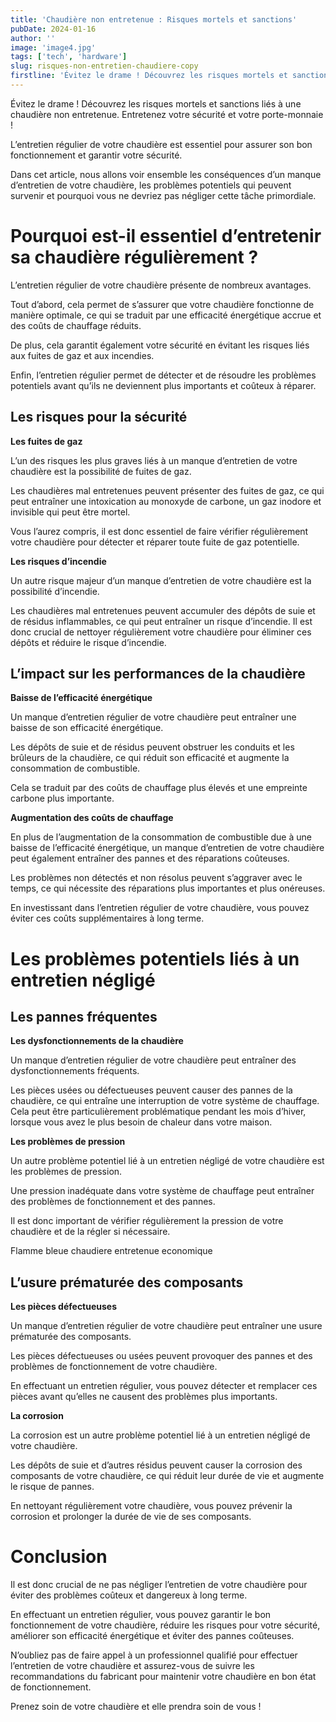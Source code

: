 ```yaml
---
title: 'Chaudière non entretenue : Risques mortels et sanctions'
pubDate: 2024-01-16
author: ''
image: 'image4.jpg'
tags: ['tech', 'hardware']
slug: risques-non-entretien-chaudiere-copy
firstline: 'Évitez le drame ! Découvrez les risques mortels et sanctions liés à une chaudière non entretenue. Entretenez votre sécurité et votre porte-monnaie !'
---
```


Évitez le drame ! Découvrez les risques mortels et sanctions liés à une chaudière non entretenue. Entretenez votre sécurité et votre porte-monnaie !

L’entretien régulier de votre chaudière est essentiel pour assurer son bon fonctionnement et garantir votre sécurité.

Dans cet article, nous allons voir ensemble les conséquences d’un manque d’entretien de votre chaudière, les problèmes potentiels qui peuvent survenir et pourquoi vous ne devriez pas négliger cette tâche primordiale.

# Pourquoi est-il essentiel d’entretenir sa chaudière régulièrement ?

L’entretien régulier de votre chaudière présente de nombreux avantages.

Tout d’abord, cela permet de s’assurer que votre chaudière fonctionne de manière optimale, ce qui se traduit par une efficacité énergétique accrue et des coûts de chauffage réduits.

De plus, cela garantit également votre sécurité en évitant les risques liés aux fuites de gaz et aux incendies.

Enfin, l’entretien régulier permet de détecter et de résoudre les problèmes potentiels avant qu’ils ne deviennent plus importants et coûteux à réparer.

## Les risques pour la sécurité

**Les fuites de gaz**

L’un des risques les plus graves liés à un manque d’entretien de votre chaudière est la possibilité de fuites de gaz.

Les chaudières mal entretenues peuvent présenter des fuites de gaz, ce qui peut entraîner une intoxication au monoxyde de carbone, un gaz inodore et invisible qui peut être mortel.

Vous l’aurez compris, il est donc essentiel de faire vérifier régulièrement votre chaudière pour détecter et réparer toute fuite de gaz potentielle.

**Les risques d’incendie**

Un autre risque majeur d’un manque d’entretien de votre chaudière est la possibilité d’incendie.

Les chaudières mal entretenues peuvent accumuler des dépôts de suie et de résidus inflammables, ce qui peut entraîner un risque d’incendie. Il est donc crucial de nettoyer régulièrement votre chaudière pour éliminer ces dépôts et réduire le risque d’incendie.

## L’impact sur les performances de la chaudière

**Baisse de l’efficacité énergétique**

Un manque d’entretien régulier de votre chaudière peut entraîner une baisse de son efficacité énergétique.

Les dépôts de suie et de résidus peuvent obstruer les conduits et les brûleurs de la chaudière, ce qui réduit son efficacité et augmente la consommation de combustible.

Cela se traduit par des coûts de chauffage plus élevés et une empreinte carbone plus importante.

**Augmentation des coûts de chauffage**

En plus de l’augmentation de la consommation de combustible due à une baisse de l’efficacité énergétique, un manque d’entretien de votre chaudière peut également entraîner des pannes et des réparations coûteuses.

Les problèmes non détectés et non résolus peuvent s’aggraver avec le temps, ce qui nécessite des réparations plus importantes et plus onéreuses.

En investissant dans l’entretien régulier de votre chaudière, vous pouvez éviter ces coûts supplémentaires à long terme.

# Les problèmes potentiels liés à un entretien négligé

## Les pannes fréquentes

**Les dysfonctionnements de la chaudière**

Un manque d’entretien régulier de votre chaudière peut entraîner des dysfonctionnements fréquents.

Les pièces usées ou défectueuses peuvent causer des pannes de la chaudière, ce qui entraîne une interruption de votre système de chauffage. Cela peut être particulièrement problématique pendant les mois d’hiver, lorsque vous avez le plus besoin de chaleur dans votre maison.

**Les problèmes de pression**

Un autre problème potentiel lié à un entretien négligé de votre chaudière est les problèmes de pression.

Une pression inadéquate dans votre système de chauffage peut entraîner des problèmes de fonctionnement et des pannes.

Il est donc important de vérifier régulièrement la pression de votre chaudière et de la régler si nécessaire.

Flamme bleue chaudiere entretenue economique

## L’usure prématurée des composants

**Les pièces défectueuses**

Un manque d’entretien régulier de votre chaudière peut entraîner une usure prématurée des composants.

Les pièces défectueuses ou usées peuvent provoquer des pannes et des problèmes de fonctionnement de votre chaudière.

En effectuant un entretien régulier, vous pouvez détecter et remplacer ces pièces avant qu’elles ne causent des problèmes plus importants.

**La corrosion**

La corrosion est un autre problème potentiel lié à un entretien négligé de votre chaudière.

Les dépôts de suie et d’autres résidus peuvent causer la corrosion des composants de votre chaudière, ce qui réduit leur durée de vie et augmente le risque de pannes.

En nettoyant régulièrement votre chaudière, vous pouvez prévenir la corrosion et prolonger la durée de vie de ses composants.

# Conclusion

Il est donc crucial de ne pas négliger l’entretien de votre chaudière pour éviter des problèmes coûteux et dangereux à long terme.

En effectuant un entretien régulier, vous pouvez garantir le bon fonctionnement de votre chaudière, réduire les risques pour votre sécurité, améliorer son efficacité énergétique et éviter des pannes coûteuses.

N’oubliez pas de faire appel à un professionnel qualifié pour effectuer l’entretien de votre chaudière et assurez-vous de suivre les recommandations du fabricant pour maintenir votre chaudière en bon état de fonctionnement.

Prenez soin de votre chaudière et elle prendra soin de vous !